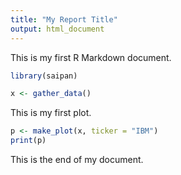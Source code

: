```yaml
---
title: "My Report Title"
output: html_document
---
```


This is my first R Markdown document.

```r
library(saipan)

x <- gather_data()
```


This is my first plot.

```r
p <- make_plot(x, ticker = "IBM")
print(p)
```

This is the end of my document.
